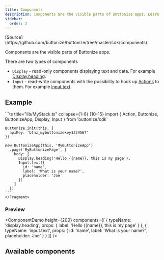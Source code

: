 ```yaml
---
title: Components
description: Components are the visible parts of Buttonize apps. Learn more about how Buttonize Components work.
sidebar:
  order: 2
---
```



<FrameworkSelect>
	<FrameworkContent>
		<Fragment slot="cdk">
			[Source](https://github.com/buttonize/buttonize/tree/master/cdk/components)
		</Fragment>
	</FrameworkContent>
</FrameworkSelect>

Components are the visible parts of Buttonize apps.

There are two types of components

- `Display` - read-only components displaying text and data. For example [Display.heading](/components/display-heading/).
- `Input` - read-write components with the possibility to hook up [Actions](/core-concepts/actions/) to them. For example [Input.text](/components/input-text/).

## Example

<FrameworkContent>
  <Fragment slot="cdk">
    ```ts title="lib/MyStack.ts" collapse={1-6} {10-15}
    import { Action, Buttonize, ButtonizeApp, Display, Input } from 'buttonize/cdk'

    Buttonize.init(this, {
      apiKey: 'btnz_mybuttonizekey1234567'
    })

    new ButtonizeApp(this, 'MyButtonizeApp')
      .page('MyButtonizePage', {
        body: [
          Display.heading('Hello {{name}}, this is my page'),
          Input.text({
            id: 'name',
            label: 'What is your name?',
            placeholder: 'Joe'
          })
        ]
      })
    ```
    </Fragment>

</FrameworkContent>

### Preview

<ComponentDemo
	height={200}
	components={[
		{
			typeName: 'display.heading',
			props: {
				label: 'Hello {{name}}, this is my page'
			}
		},
		{
			typeName: 'input.text',
			props: {
				id: 'name',
				label: 'What is your name?',
				placeholder: 'Joe'
			}
		}
	]}
/>

## Available components

<PagesList idPrefix="components/" />
